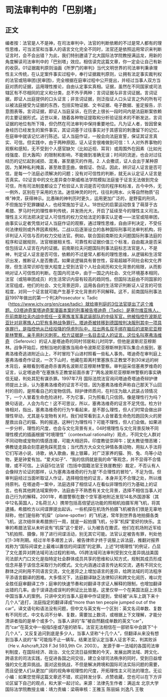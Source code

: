 # 司法审判中的「巴别塔」
## 正文
编者按：法官是人不是神，在司法审判中，法官的判断依赖的不过是常人都有的理性思维，可当法官和当事人的语言文化完全不同时，法官还是依照运用常识来判断证言时，会不会出错？为此，我们特别邀请了北大国际法学院教授满运龙，用新的角度解读司法审判中的「巴别塔」效应。相信读完这篇文章，你一定会让自己有新的收获。01证据裁判原则油画《所罗门的审判》当代文明世界的司法审判秉承理性主义传统，在认定案件事实过程中，奉行证据裁判原则，让拥有法定事实裁判权的法官或陪审团(民审团)，完全根据在庭审过程中公开提出，并经过当事人双方当庭对质的证据，运用理性推论，自由认定事实真相。证据，虽然在不同国家或司法辖区有不尽相同的定义和分类，总不外乎两种：言词证据与非言词证据。言词证据，即证人出庭提供的口头证言；非言词证据，则泛指证人口头证言之外的所有可以被法庭接受为证据的东西，包括实物证据、文书证据、电子数据、鉴定报告，示意图表等。言词证据，即证人当庭呈诉，在历史上很长一段时间内是法庭断案依赖的主要证据形式。近世以来，随着各种物证提取和分析验证技术的不断发达，言词证据的地位有所下降，但仍然在司法审判中保持重要地位。凡为证人者，皆因曾亲身经历已经发生的案件事实，其证词基于过往事实对于其感官的刺激留下的记忆，在庭审中就该记忆进行陈述。证人当庭作证，一般会向法庭宣誓，保证其证言真实、可信。但实践中，由于两种原因，证人证言很难做到可信：1. 人对外界事物的观察和感知，无不受到个人感官缺欠（比如近视、耳背）或周围外在因素（比如光线强度、巨大轰鸣）的限制和影响，不能做到准确无误；时间的流逝，也会对过往经历的记忆起到减损、混淆，甚至磨灭的作用。2. 人会撒谎，证人会出于某种原因，为某种私利掩盖，甚至故意歪曲，做假证、伪证。因此，辨识证人证言是否可信，是每一个法庭必须解决的问题；没有对可信性的判断，就无从认定证人证言是否真实。02证言中的文化差异查尔斯威格法学院模拟法庭鉴于证言无法做到完全可信，所有司法制度都设立了检验证人言词是否可信的程序和标准，古今中外，无一例外，区别在于采用的方法。迷信神灵的时代，往往利用水、火等自然物质“召唤”神灵，获得神示。比愚昧的神判历时更久，运用更加广泛的，是野蛮的刑讯，不但施加于犯罪嫌疑人，也经常施加于证人。18世纪的启蒙运动恢复了萌芽于古希腊、罗马时代的理性审判传统，并发扬光大，开启了延续至今的理性主义司法。理性主义司法把决定证人可信性的权力交给法定的事实认定者——法官或陪审团，由事实认定者凭借对证人当庭作证的观察，通过理性思维，自由评判决定，不受任何法律规则或外界因素规制。二战以后逐渐设立的各种国际刑事司法审判机构，将评判证人可信与否的权力交给法官。例如，联合国前南斯拉夫问题国际刑事法庭的程序和证据规则，法官根据相关性、可靠性和证据价值三个标准，自由裁决是否采信包括证人证言在内的证据。前南斯拉夫问题国际刑事法庭标志法官是人，不是神，判定证人证言是否可信，依赖的不过是常人都有的理性思维，从逻辑和生活常识出发，推断证人是否撒谎。如果说逻辑具有普世性，容易超越不同社会和文化界限，但生活常识却在很大程度上受到法官个人社会阅历和文化背景的局限，从而影响对证人可信性的判断。在国内司法中，由于一国之内社会、文化环境基本相同，法官（或陪审团成员）的生活常识内容有较高的趋同性。但国际法庭由不同国家的法官组成，他们的社会、文化背景迥异，运用各自的生活常识判断证人证言的可信程度，对同一个证言就可能产生基于文化背景的不同解释。这不，前南国际刑事法庭1997年做出的第一个判决Prosecutor v. Tadic（https://www.icty.org/en/case/tadic）就给审判庭的3位法官提出了这个难题。03塔迪奇案塔迪奇案漫画本案的刑事被告塔迪奇（Tadic）是塞尔维亚族人，在前南斯拉夫内战中担任一支塞族准军事武装部队的中级军官，他被指控在波斯尼亚针对非塞族人口犯有多种战争罪行。塔迪奇被转移到德国按判决服刑其中一项具体罪行，是指控他从已经投降的俘虏列队中，拉出两名双手绑在脑后的波斯尼亚穆斯林警察，亲手用利刃刺死。检方证据是一名目击证人的证言。这位名叫塞弗洛维奇 （Seferovic）的证人是塔迪奇的同村邻居和儿时同学，但他是波斯尼亚穆斯林。战争开始后，控制当地的塞族当局命令波斯尼亚穆斯林到军队集合点报到，塞弗洛维奇逃进附近山上，不时冒险下山进村照看一些私人事务。塔迪奇在审判庭上 塞弗洛维奇作证说，一次下山时，他藏在距离村里塞族东正教堂不到30米远的树木背后，亲眼看到塔迪奇杀害两名波斯尼亚穆斯林警察。审判庭采信塞弗罗维奇的证言，认定塔迪奇“在塞族东正教堂前面杀害了”两名波斯尼亚穆斯林警察的事实确信无疑，判处其犯有谋杀罪。1997年7月 国际法院法官询问塔迪奇塔迪奇辩护律师提出上诉，认为塞弗洛维奇的证言不可信，因为塞弗洛维奇声称自己那天下山回村的目的，是照看自己的宠物信鸽。辩护律师质问，在村庄为敌人武装占领情况下，一个人冒着生命危险进村，不为它事，只为照看几只信鸽，像是理性行为吗？换句话说，人会为鸟亡！这不可思议，所以，塞弗洛维奇的证言不足凭信。检方针锋相对，指出，塞弗洛维奇的行为乍看起来，是不那么理性，但人们时常会做出非理性举动，尤其是与宠物有关时。我们经常看到主人会冒着生命危险跑回失火的房屋救出自己的猫、狗的报道。这种行为理性吗？可能不理性，但人们会做。如果进一步分析，理性的尺度，也会与文化背景有关。04时境理性与文化背景反映不同理性模式的插画根据“时境理性”（contextual rationality）观点，不同文化人群对不同动物或宠物的情感连接，可能大相迥异。印度教徒崇拜牛；犹太教徒憎恶猪；佛教徒走路会刻意避免踩死昆虫；当代西方大众文化钟情各类动物，用拟人手法将它们写进小说、诗歌，纳入歌曲，搬上银幕，对广泛家养的猫、狗、兔、鸟等小动物，更是钟爱有加。“爱犬如子”、“我的信鸽就是我的命”等观念，并不显得不合情理，或不可信。上诉庭5位法官（包括中国籍法官王铁崖教授）裁定，不否认有人会像辩方论证的那样，认为塞弗洛维奇的行为是“不合理性的冒险“，不足为信。但审判庭经过当面听取证人作证，选择相信他的证言，本身并无不合理之处，所以维持原判。在塔迪奇一案中，法庭选择了相信证人在看似非理性的行为基础上的证言。也有其他跨法域案例中，法庭由于不熟悉有关文化背景，选择不相信当事人对自己行为的解释。2001年，希腊警察在数个空军基地附近发现14名外国游客（其中12名英国人，2名荷兰人）携带包括高倍望远功能的照相机拍摄军用飞机，将其逮捕，希腊检方以间谍罪提出起诉。一些机探在机场外拍摄飞机被告们很是无辜地辩称，他们是俗称“机探”（plane-spotter）的飞机迷，常年到世界各地拍摄各类飞机，这次结伴来希腊旅行一周，就是一起拍摄飞机，分享“机探”爱好的快乐。主审的希腊法官从未听说有“机探”这个爱好，认为被告在撒谎，他们在机场附近军给飞机拍照、摄像，除了进行间谍活动，别无其它可能。法官认定被告有罪，判处他们1-3年刑期。经过半年多艰苦上诉，被告律师才终于说服上诉法庭，推翻对报界戏称为“国际间谍史上最难以置信的间谍团”的定罪。上述“时境理性”的例证，凸显了文化差异对跨法域司法过程的影响。05跨法域司法审判受到文化差异挑战美国司法部大门口文化是指特定社会群体成员共享的思维和认知方式，规制其成员形成信念并基于该信念采取行为的模式。文化内涵通过语言传达和交流，遇有不同文化群体之间利用不同语言交流，文化差异之上增加语言的差异，给跨法域的司法程序平添语言翻译的困难。大多情况下，法庭翻译缺乏法律知识和跨文化阅历，难以完全胜任庭审翻译工作；庭审的快速节奏和对翻译寻求证人解释的限制，也增加翻译出错的几率。由于误译造成误判的例证比比皆是。这里仅举一个在美国法庭上涉及中国当事人的案例。只讲中文的当事人庭审中作证提到，曾经被“从车上跳下来十几个人”追打，法庭指定的翻译译成“more than ten people jumped out of the car”。译文语句和语法没有问题，但中文与英文有一个区别：英文名词单数、复数有不同形式，中文名词不分单、复数，需要加上数词，或根据上下文理解，才能分清讲者指的是单个或多个。当事人讲的“车”被自然翻成单数的英文“car”，而“car”在英文中一般指5座或7座的轿车。法官无法相信在一部轿车中会跳下“十几个人”，又反复追问到底是多少人，当事人坚称“十几个人”，但翻译从来没有想到当事人说的“车”可能指不止一辆车。结果法官认定当事人证言不实，判其败诉（He v. Ashcraft,328 F.3d 593,9th Cir. 2003）。 发源于单一法域的各国司法审判制度，在国际经济、政治、文化交流日益频繁的今天，发展出跨法域、跨文化、跨语言的司法实践，在促进各国之间交往，建立全球司法秩序的同时，受到日益增强的文化差异挑战。面对这些挑战，不但是解决跨境和国际司法实际问题的需要，而且促使人们从更加广阔的视角审视理性的尺度，开拓理性主义司法的理念。无讼小编：如果您觉得这篇文章还不错，欢迎转发分享、点赞收藏，您也可以在下方评论区留下自己的观点，和大家一起讨论。来源：法律先生作者：满运龙 北京大学国际法学院教授主编：靖力责编：梁萌审核：王雅玉 陈丽娟 刘逸凡 王敬